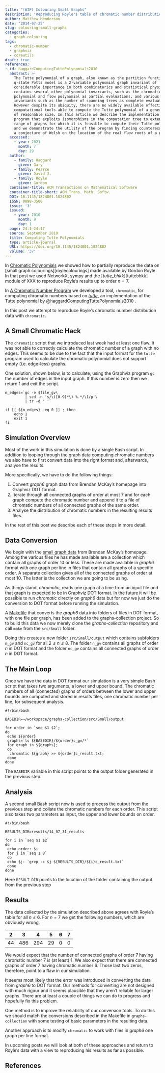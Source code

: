 ```yaml
---
title: "(WIP) Colouring Small Graphs"
description: "Reproducing Royle's table of chromatic number distributions."
author: Matthew Henderson
date: '2014-07-25'
slug: colouring-small-graphs
categories:
  - graph-colouring
tags:
  - chromatic-number
  - graphviz
  - coreutils
draft: true
references:
- id: haggardComputingTuttePolynomials2010
  abstract: >-
    The Tutte polynomial of a graph, also known as the partition function of the
    q-state Potts model is a 2-variable polynomial graph invariant of
    considerable importance in both combinatorics and statistical physics. It
    contains several other polynomial invariants, such as the chromatic
    polynomial and flow polynomial as partial evaluations, and various numerical
    invariants such as the number of spanning trees as complete evaluations.
    However despite its ubiquity, there are no widely available effective
    computational tools able to compute the Tutte polynomial of a general graph
    of reasonable size. In this article we describe the implementation of a
    program that exploits isomorphisms in the computation tree to extend the
    range of graphs for which it is feasible to compute their Tutte polynomials,
    and we demonstrate the utility of the program by finding counterexamples to
    a conjecture of Welsh on the location of the real flow roots of a graph.
  accessed:
    - year: 2021
      month: 7
      day: 29
  author:
    - family: Haggard
      given: Gary
    - family: Pearce
      given: David J.
    - family: Royle
      given: Gordon
  container-title: ACM Transactions on Mathematical Software
  container-title-short: ACM Trans. Math. Softw.
  DOI: 10.1145/1824801.1824802
  ISSN: 0098-3500
  issue: '3'
  issued:
    - year: 2010
      month: 9
      day: 1
  page: 24:1–24:17
  source: September 2010
  title: Computing Tutte Polynomials
  type: article-journal
  URL: https://doi.org/10.1145/1824801.1824802
  volume: '37'
---
```


In
[Chromatic Polynomials](/posts/2014-07-11-chromatic-polynomials)
we showed how to partially reproduce the data on
[small graph colourings][roylecolourings]
made available by Gordon
Royle. In that post we used NetworkX, sympy and the
[*tutte_bhkk*][tuttebhkk]
module of
XXX
to reproduce Royle's
results up to order $n = 7$.

In
[A Chromatic Number Program](post/2014-07-18-a-chromatic-program)
we developed a tool, `chromatic`, for computing chromatic numbers based
on
[*tutte*](),
an implementation of the Tutte polynomial by
@haggardComputingTuttePolynomials2010
.

In this post we attempt to reproduce Royle's chromatic number distribution data
with `chromatic`.

A Small Chromatic Hack
----------------------

The `chromatic` script that we introduced last week had at least one flaw. It
was not able to correctly calculate the chromatic number of a graph with no
edges. This seems to be due to the fact that the input format for the `tutte`
program used to calculate the chromatic polynomial does not support empty
(i.e. edge-less) graphs.

One solution, shown below, is to calculate, using the Graphviz program `gc` the
number of edges in the input graph. If this number is zero then we return 1
and exit the script.

    n_edges=`gc -e $file_gv\
             | sed -n 's/\([0-9]*\) %.*/\1/p'\
             | tr -d ' '`

    if [[ ${n_edges} -eq 0 ]] ; then
        echo 1
        exit 1
    fi

Simulation Overview
-------------------

Most of the work in this simulation is done by a single Bash script. In addition
to looping through the graph data computing chromatic numbers we also have to
first convert data into the right format and, afterwards, analyse the results.

More specifically, we have to do the following things:

1. Convert *graph6* graph data from Brendan McKay's homepage into Graphviz
   DOT format.
2. Iterate through all connected graphs of order at most 7 and for each graph
   compute the chromatic number and append it to a file of chromatic numbers
   of all connected graphs of the same order.
3. Analyse the distribution of chromatic numbers in the resulting results files.

In the rest of this post we describe each of these steps in more detail.

Data Conversion
---------------

We begin with the
[small graph data](http://cs.anu.edu.au/~bdm/data/graphs.html)
from Brendan McKay's
homepage. Among the various files he has made available are a collection which
contain all graphs of order 10 or less. These are made available in *graph6*
format with one graph per line in files that contain all graphs of a specific
order. A separate collection gives all of the connected graphs of order at most
10. The latter is the collection we are going to be using.

As things stand, *chromatic*, reads one graph at a time from an input file and
that graph is expected to be in Graphviz DOT format. In the future it will be
possible to run *chromatic* directly on *graph6* data but for now we just do
the conversion to DOT format before running the simulation.

A
[Makefile](https://github.com/MHenderson/graphs-collection/blob/master/src/Small/Makefile)
that converts the *graph6* data into folders of files
in DOT format, with one file per graph, has been added to the graphs-collection
project. So to build this data we now merely clone the *graphs-collection*
repository and call `make` from the `src/Small` folder.

Doing this creates a new folder `src/Small/output` which contains subfolders
`n_gv` and `nc_gv` for all $2 \leq n \leq 8$. The folder `n_gv` contains all
graphs of order $n$ in DOT format and the folder `nc_gv` contains all
connected graphs of order $n$ in DOT format.

The Main Loop
-------------

Once we have the data in DOT format our simulation is a very simple Bash script
that takes two arguments, a lower and upper bound. The chromatic numbers of
all (connected) graphs of orders between the lower and upper bounds are computed
and stored in results files, one chromatic number per line, for subsequent
analysis.

    #!/bin/bash

    BASEDIR=~/workspace/graphs-collection/src/Small/output

    for order in `seq $1 $2`;
    do
     echo ${order}
     graphs=`ls ${BASEDIR}/${order}c_gv/*`
     for graph in ${graphs};
     do
      chromatic ${graph} >> ${order}c_result.txt;
     done
    done

The `BASEDIR` variable in this script points to the output folder generated in
the previous step.

Analysis
--------

A second small Bash script now is used to process the output from the previous
step and collate the chromatic numbers for each order. This script also takes
two parameters as input, the upper and lower bounds on order.

    #!/bin/bash

    RESULTS_DIR=results/14_07_31_results

    for i in `seq $1 $2`
    do
     echo order: $i
     for j in `seq 1 8`
     do
     echo $j: `grep -c $j ${RESULTS_DIR}/${i}c_result.txt`
     done
    done

Here `RESULT_DIR` points to the location of the folder containing the output
from the previous step

Results
-------

The data collected by the simulation described above agrees with Royle's
table for all $n \leq 6$. For $n = 7$ we get the following numbers, which
are obviously wrong.

|  2 |   3 |   4 |  5 | 6 | 7 |
|----|-----|-----|----|---|---|
| 44 | 486 | 294 | 29 | 0 | 0 |

We would expect that the number of connected graphs of order 7 having chromatic
number 7 is (at least) 1. We also expect that there are connected graphs of
order 7 having chromatic number 6. Those last two zeros, therefore, point to
a flaw in our simulation.

It seems most likely that the error was introduced in converting the data from
*graph6* to DOT format. Our methods for converting are not designed with much
rigour and it seems plausible that they aren't reliable for larger graphs. There
are at least a couple of things we can do to progress and hopefully fix this
problem.

One method is to improve the reliability of our conversion tools. To do this we
should match the conversions described in the Makefile in
`graphs-collection` with some testing of basic parameters in the resulting
data.

Another approach is to modify `chromatic` to work with files in *graph6* one
graph per line format.

In upcoming posts we will look at both of these approaches and return to
Royle's data with a view to reproducing his results as far as possible.

References
----------
